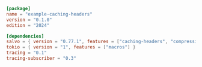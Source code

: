```toml  title="caching-headers/Cargo.toml"
[package]
name = "example-caching-headers"
version = "0.1.0"
edition = "2024"

[dependencies]
salvo = { version = "0.77.1", features = ["caching-headers", "compression"] }
tokio = { version = "1", features = ["macros"] }
tracing = "0.1"
tracing-subscriber = "0.3"

```